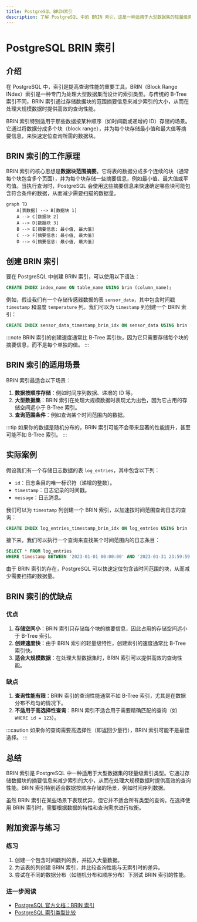 ```yaml
---
title: PostgreSQL BRIN索引
description: 了解 PostgreSQL 中的 BRIN 索引，这是一种适用于大型数据集的轻量级索引类型，适合初学者学习。
---
```


# PostgreSQL BRIN 索引

## 介绍

在 PostgreSQL 中，索引是提高查询性能的重要工具。BRIN（Block Range INdex）索引是一种专门为处理大型数据集而设计的索引类型。与传统的 B-Tree 索引不同，BRIN 索引通过存储数据块的范围摘要信息来减少索引的大小，从而在处理大规模数据时提供高效的查询性能。

BRIN 索引特别适用于那些数据按某种顺序（如时间戳或递增的 ID）存储的场景。它通过将数据分成多个块（block range），并为每个块存储最小值和最大值等摘要信息，来快速定位查询所需的数据块。

## BRIN 索引的工作原理

BRIN 索引的核心思想是**数据块范围摘要**。它将表的数据分成多个连续的块（通常每个块包含多个页面），并为每个块存储一些摘要信息，例如最小值、最大值或平均值。当执行查询时，PostgreSQL 会使用这些摘要信息来快速确定哪些块可能包含符合条件的数据，从而减少需要扫描的数据量。

```mermaid
graph TD
    A[表数据] --> B[数据块 1]
    A --> C[数据块 2]
    A --> D[数据块 3]
    B --> E[摘要信息: 最小值, 最大值]
    C --> F[摘要信息: 最小值, 最大值]
    D --> G[摘要信息: 最小值, 最大值]
```

## 创建 BRIN 索引

要在 PostgreSQL 中创建 BRIN 索引，可以使用以下语法：

```sql
CREATE INDEX index_name ON table_name USING brin (column_name);
```

例如，假设我们有一个存储传感器数据的表 `sensor_data`，其中包含时间戳 `timestamp` 和温度 `temperature` 列。我们可以为 `timestamp` 列创建一个 BRIN 索引：

```sql
CREATE INDEX sensor_data_timestamp_brin_idx ON sensor_data USING brin (timestamp);
```

:::note
BRIN 索引的创建速度通常比 B-Tree 索引快，因为它只需要存储每个块的摘要信息，而不是每个单独的值。
:::

## BRIN 索引的适用场景

BRIN 索引最适合以下场景：

1. **数据按顺序存储**：例如时间序列数据、递增的 ID 等。
2. **大型数据集**：BRIN 索引在处理大规模数据时表现尤为出色，因为它占用的存储空间远小于 B-Tree 索引。
3. **查询范围条件**：例如查询某个时间范围内的数据。

:::tip
如果你的数据是随机分布的，BRIN 索引可能不会带来显著的性能提升，甚至可能不如 B-Tree 索引。
:::

## 实际案例

假设我们有一个存储日志数据的表 `log_entries`，其中包含以下列：

- `id`：日志条目的唯一标识符（递增的整数）。
- `timestamp`：日志记录的时间戳。
- `message`：日志消息。

我们可以为 `timestamp` 列创建一个 BRIN 索引，以加速按时间范围查询日志的查询：

```sql
CREATE INDEX log_entries_timestamp_brin_idx ON log_entries USING brin (timestamp);
```

接下来，我们可以执行一个查询来查找某个时间范围内的日志条目：

```sql
SELECT * FROM log_entries
WHERE timestamp BETWEEN '2023-01-01 00:00:00' AND '2023-01-31 23:59:59';
```

由于 BRIN 索引的存在，PostgreSQL 可以快速定位包含该时间范围的块，从而减少需要扫描的数据量。

## BRIN 索引的优缺点

### 优点

1. **存储空间小**：BRIN 索引只存储每个块的摘要信息，因此占用的存储空间远小于 B-Tree 索引。
2. **创建速度快**：由于 BRIN 索引的轻量级特性，创建索引的速度通常比 B-Tree 索引快。
3. **适合大规模数据**：在处理大型数据集时，BRIN 索引可以提供高效的查询性能。

### 缺点

1. **查询性能有限**：BRIN 索引的查询性能通常不如 B-Tree 索引，尤其是在数据分布不均匀的情况下。
2. **不适用于高选择性查询**：BRIN 索引不适合用于需要精确匹配的查询（如 `WHERE id = 123`）。

:::caution
如果你的查询需要高选择性（即返回少量行），BRIN 索引可能不是最佳选择。
:::

## 总结

BRIN 索引是 PostgreSQL 中一种适用于大型数据集的轻量级索引类型。它通过存储数据块的摘要信息来减少索引的大小，从而在处理大规模数据时提供高效的查询性能。BRIN 索引特别适合数据按顺序存储的场景，例如时间序列数据。

虽然 BRIN 索引在某些场景下表现优异，但它并不适合所有类型的查询。在选择使用 BRIN 索引时，需要根据数据的特性和查询需求进行权衡。

## 附加资源与练习

### 练习

1. 创建一个包含时间戳列的表，并插入大量数据。
2. 为该表的列创建 BRIN 索引，并比较查询性能与无索引时的差异。
3. 尝试在不同的数据分布（如随机分布和顺序分布）下测试 BRIN 索引的性能。

### 进一步阅读

- [PostgreSQL 官方文档：BRIN 索引](https://www.postgresql.org/docs/current/brin.html)
- [PostgreSQL 索引类型比较](https://www.postgresql.org/docs/current/indexes-types.html)